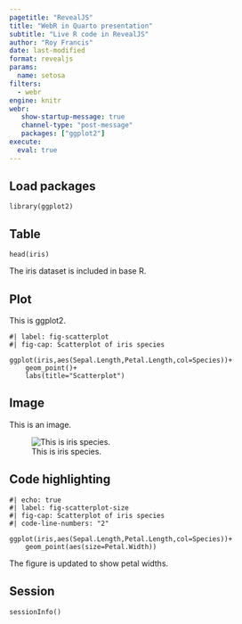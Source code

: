 ```yaml
---
pagetitle: "RevealJS"
title: "WebR in Quarto presentation"
subtitle: "Live R code in RevealJS"
author: "Roy Francis"
date: last-modified
format: revealjs
params:
  name: setosa
filters:
  - webr
engine: knitr
webr:
   show-startup-message: true
   channel-type: "post-message"
   packages: ["ggplot2"]
execute:
  eval: true
---
```


## Load packages

```webr-r
library(ggplot2)
```

## Table

```webr-r
head(iris)
```

::: aside
The iris dataset is included in base R.
:::

## Plot

This is ggplot2.

```webr-r
#| label: fig-scatterplot
#| fig-cap: Scatterplot of iris species

ggplot(iris,aes(Sepal.Length,Petal.Length,col=Species))+
    geom_point()+
    labs(title="Scatterplot")
```

## Image

This is an image.

![This is iris species.](assets/setosa.jpg){#fig-setosa}

## Code highlighting

```webr-r
#| echo: true
#| label: fig-scatterplot-size
#| fig-cap: Scatterplot of iris species
#| code-line-numbers: "2"

ggplot(iris,aes(Sepal.Length,Petal.Length,col=Species))+
    geom_point(aes(size=Petal.Width))
```

::: {.notes}
The figure is updated to show petal widths.
:::

## Session

```webr-r
sessionInfo()
```
